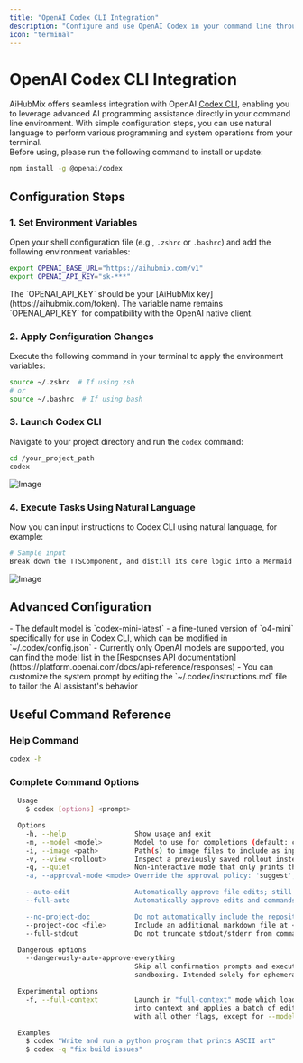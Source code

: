 ```yaml
---
title: "OpenAI Codex CLI Integration"
description: "Configure and use OpenAI Codex in your command line through AiHubMix"
icon: "terminal"
---
```


# OpenAI Codex CLI Integration

AiHubMix offers seamless integration with OpenAI [Codex CLI](https://github.com/openai/codex), enabling you to leverage advanced AI programming assistance directly in your command line environment. With simple configuration steps, you can use natural language to perform various programming and system operations from your terminal.\
Before using, please run the following command to install or update:

```bash
npm install -g @openai/codex
```

## Configuration Steps

### 1. Set Environment Variables

Open your shell configuration file (e.g., `.zshrc` or `.bashrc`) and add the following environment variables:

```bash
export OPENAI_BASE_URL="https://aihubmix.com/v1"
export OPENAI_API_KEY="sk-***"
```

<Warning>
  The `OPENAI_API_KEY` should be your [AiHubMix key](https://aihubmix.com/token). The variable name remains `OPENAI_API_KEY` for compatibility with the OpenAI native client.
</Warning>

### 2. Apply Configuration Changes

Execute the following command in your terminal to apply the environment variables:

```bash
source ~/.zshrc  # If using zsh
# or
source ~/.bashrc  # If using bash
```

### 3. Launch Codex CLI

Navigate to your project directory and run the `codex` command:

```bash
cd /your_project_path
codex
```

![Image](../../public/en/CodexCli-1-en.png)

### 4. Execute Tasks Using Natural Language

Now you can input instructions to Codex CLI using natural language, for example:

```bash
# Sample input
Break down the TTSComponent, and distill its core logic into a Mermaid flowchart.
```

![Image](../../public/en/CodexCli-2-en.png)

## Advanced Configuration

<Tip>
  - The default model is `codex-mini-latest` - a fine-tuned version of `o4-mini` specifically for use in Codex CLI, which can be modified in `~/.codex/config.json`
  - Currently only OpenAI models are supported, you can find the model list in the [Responses API documentation](https://platform.openai.com/docs/api-reference/responses)
  - You can customize the system prompt by editing the `~/.codex/instructions.md` file to tailor the AI assistant's behavior
</Tip>

## Useful Command Reference

### Help Command

```bash
codex -h
```

### Complete Command Options

```bash
  Usage
    $ codex [options] <prompt>

  Options
    -h, --help                 Show usage and exit
    -m, --model <model>        Model to use for completions (default: codex-mini-latest)
    -i, --image <path>         Path(s) to image files to include as input
    -v, --view <rollout>       Inspect a previously saved rollout instead of starting a session
    -q, --quiet                Non-interactive mode that only prints the assistant's final output
    -a, --approval-mode <mode> Override the approval policy: 'suggest', 'auto-edit', or 'full-auto'

    --auto-edit                Automatically approve file edits; still prompt for commands
    --full-auto                Automatically approve edits and commands when executed in the sandbox

    --no-project-doc           Do not automatically include the repository's 'codex.md'
    --project-doc <file>       Include an additional markdown file at <file> as context
    --full-stdout              Do not truncate stdout/stderr from command outputs

  Dangerous options
    --dangerously-auto-approve-everything
                               Skip all confirmation prompts and execute commands without
                               sandboxing. Intended solely for ephemeral local testing.

  Experimental options
    -f, --full-context         Launch in "full-context" mode which loads the entire repository
                               into context and applies a batch of edits in one go. Incompatible
                               with all other flags, except for --model.

  Examples
    $ codex "Write and run a python program that prints ASCII art"
    $ codex -q "fix build issues"
```